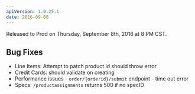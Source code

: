 ```yaml
---
apiVersion: 1.0.25.1
date: 2016-09-08
---
```


Released to Prod on Thursday, September 8th, 2016 at 8 PM CST.

## Bug Fixes

- Line Items: Attempt to patch product id should throw error
- Credit Cards: should validate on creating
- Performance issues - `order/{orderid}/submit` endpoint - time out error
- Specs: `/productassignments` returns 500 if no specID
